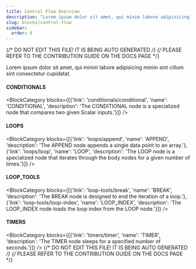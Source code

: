 ```yaml
---
title: Control Flow Overview
description: "Lorem ipsum dolor sit amet, qui minim labore adipisicing minim sint cillum sint consectetur cupidatat."
slug: blocks/control-flow
sidebar:
  order: 0
---
```


{/* DO NOT EDIT THIS FILE! IT IS BEING AUTO GENERATED */}
{/* PLEASE REFER TO THE CONTRIBUTION GUIDE ON THE DOCS PAGE */}


Lorem ipsum dolor sit amet, qui minim labore adipisicing minim sint cillum sint consectetur cupidatat.

 #### CONDITIONALS
<BlockCategory blocks={[{'link': 'conditionals/conditional', 'name': 'CONDITIONAL', 'description': 'The CONDITIONAL node is a specialized node that compares two given Scalar inputs.'}]} />

 #### LOOPS
<BlockCategory blocks={[{'link': 'loops/append', 'name': 'APPEND', 'description': 'The APPEND node appends a single data point to an array.'}, {'link': 'loops/loop', 'name': 'LOOP', 'description': 'The LOOP node is a specialized node that iterates through the body nodes for a given number of times.'}]} />

 #### LOOP_TOOLS
<BlockCategory blocks={[{'link': 'loop-tools/break', 'name': 'BREAK', 'description': 'The BREAK node is designed to end the iteration of a loop.'}, {'link': 'loop-tools/loop-index', 'name': 'LOOP_INDEX', 'description': 'The LOOP_INDEX node loads the loop index from the LOOP node.'}]} />

 #### TIMERS
<BlockCategory blocks={[{'link': 'timers/timer', 'name': 'TIMER', 'description': 'The TIMER node sleeps for a specified number of seconds.'}]} />
{/* DO NOT EDIT THIS FILE! IT IS BEING AUTO GENERATED */}
{/* PLEASE REFER TO THE CONTRIBUTION GUIDE ON THE DOCS PAGE */}
